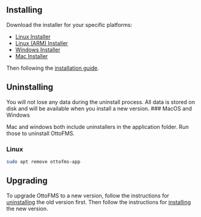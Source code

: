 
## Installing

Download the installer for your specific platforms:

- [Linux Installer](https://console.ottomatic.cloud/downloads/ottofms/latest/amd)
- [Linux (ARM) Installer](https://console.ottomatic.cloud/downloads/ottofms/latest/arm)
- [Windows Installer](https://console.ottomatic.cloud/downloads/ottofms/latest/win)
- [Mac Installer](https://console.ottomatic.cloud/downloads/ottofms/latest/mac)

Then following the [installation guide](/getting-started/install).

## Uninstalling

<Callout type="info">
You will not lose any data during the uninstall process. All data is stored on disk and will be available when you install a new version.

</Callout>
### MacOS and Windows

Mac and windows both include uninstallers in the application folder. Run those to uninstall OttoFMS.

### Linux

```bash copy filename="Uninstalling Linux"
sudo apt remove ottofms-app
```

## Upgrading

To upgrade OttoFMS to a new version, follow the instructions for [uninstalling](#uninstalling) the old version first. Then follow the instructions for [installing](#installing) the new version.
